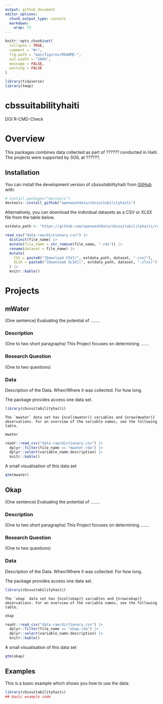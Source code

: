 ```yaml
---
output: github_document
editor_options: 
  chunk_output_type: console
  markdown: 
    wrap: 72
---
```


<!-- README.md is generated from README.Rmd. Please edit that file -->

```r
knitr::opts_chunk$set(
  collapse = TRUE,
  comment = "#>",
  fig.path = "man/figures/README-",
  out.width = "100%",
  message = FALSE,
  warning = FALSE
)

library(tidyverse)
library(tmap)
```

# cbssuitabilityhaiti

<!-- badges: start -->

DOI R-CMD-Check

<!-- badges: end -->

# Overview

This packages combines data collected as part of ?????? conducted in
Haiti. The projects were supported by SOIL at ??????.

## Installation

You can install the development version of cbssuitabilityhaiti from
[GitHub](https://github.com/) with:

``` r
# install.packages("devtools")
devtools::install_github("openwashdata/cbssuitabilityhaiti")
```

Alternatively, you can download the individual datasets as a CSV or XLSX
file from the table below.

```r

extdata_path <- "https://github.com/openwashdata/cbssuitabilityhaiti/raw/main/inst/extdata/"

read_csv("data-raw/dictionary.csv") |> 
  distinct(file_name) |> 
  mutate(file_name = str_remove(file_name, ".rda")) |> 
  rename(dataset = file_name) |> 
  mutate(
    CSV = paste0("[Download CSV](", extdata_path, dataset, ".csv)"),
    XLSX = paste0("[Download XLSX](", extdata_path, dataset, ".xlsx)")
  ) |> 
  knitr::kable()

```

# Projects

## mWater

(One sentence) Evaluating the potential of ........

### Description

(One to two short paragraphs) This Project focuses on determining
.......

### Research Question

(One to two questions)

### Data

Description of the Data. When/Where it was collected. For how long.

The package provides access one data set.

```r
library(cbssuitabilityhaiti)
```

```epoxy
The `mwater` data set has {ncol(mwater)} variables and {nrow(mwater)} observations. For an overview of the variable names, see the following table.  

```

```r
mwater
```

```r
readr::read_csv("data-raw/dictionary.csv") |> 
  dplyr::filter(file_name == "mwater.rda") |> 
  dplyr::select(variable_name:description) |> 
  knitr::kable()
```

A small visualisation of this data set

```r
qtm(mwater)
```

## Okap

(One sentence) Evaluating the potential of ........

### Description

(One to two short paragraphs) This Project focuses on determining
.......

### Research Question

(One to two questions)

### Data

Description of the Data. When/Where it was collected. For how long.

The package provides access one data set.

```r
library(cbssuitabilityhaiti)
```

```epoxy
The `okap` data set has {ncol(okap)} variables and {nrow(okap)} observations. For an overview of the variable names, see the following table.  

```

```r
okap
```

```r
readr::read_csv("data-raw/dictionary.csv") |> 
  dplyr::filter(file_name == "okap.rda") |> 
  dplyr::select(variable_name:description) |> 
  knitr::kable()
```

A small visualisation of this data set

```r
qtm(okap)
```

## Examples

This is a basic example which shows you how to use the data:

```r
library(cbssuitabilityhaiti)
## basic example code
```

